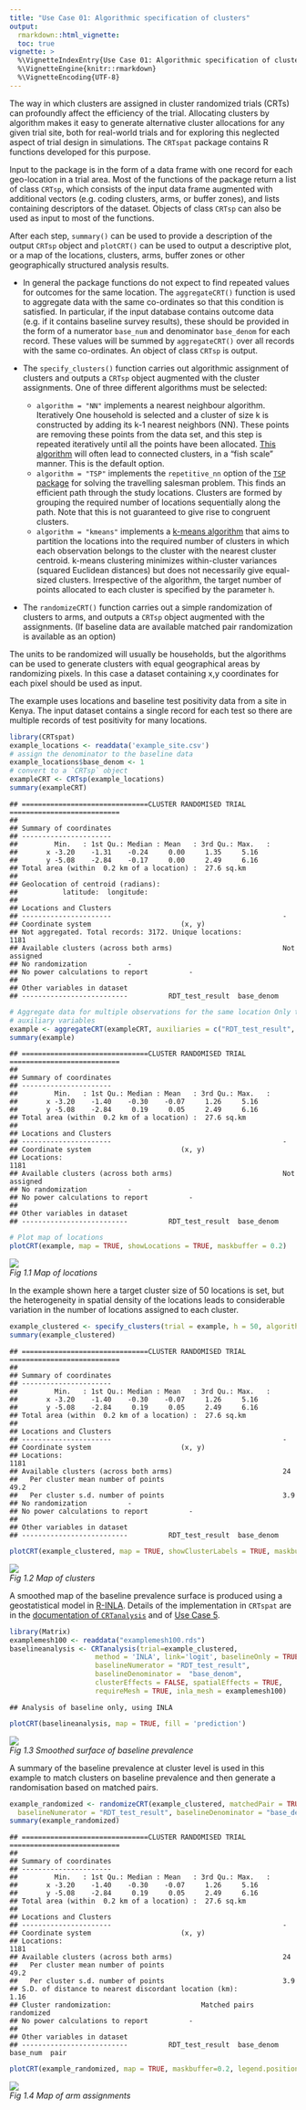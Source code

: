 ---
title: "Use Case 01: Algorithmic specification of clusters"
output:
  rmarkdown::html_vignette:
  toc: true
vignette: >
  %\VignetteIndexEntry{Use Case 01: Algorithmic specification of clusters}
  %\VignetteEngine{knitr::rmarkdown}
  %\VignetteEncoding{UTF-8}
---

The way in which clusters are assigned in cluster randomized trials (CRTs) can profoundly affect the efficiency of the trial. Allocating clusters by algorithm makes it easy to generate alternative cluster allocations for any given trial site, both for real-world trials and for exploring this neglected aspect of trial design in simulations. The `CRTspat` package contains R functions developed for this purpose.

Input to the package is in the form of a data frame with one record for each geo-location in a trial area. Most of the functions of the package return a list of class `CRTsp`, which consists of the input data frame augmented with additional vectors (e.g. coding clusters, arms, or buffer zones), and lists containing descriptors of the dataset. Objects of class `CRTsp` can also be used as input to most of the functions.

After each step, `summary()` can be used to provide a description of the output `CRTsp` object and `plotCRT()` can be used to output a descriptive plot, or a map of the locations, clusters, arms, buffer zones or other geographically structured analysis results.

+ In general the package functions do not expect to find repeated values for outcomes for the same location. The `aggregateCRT()` function is used to aggregate data with the same co-ordinates so that this condition is satisfied. In particular, if the input database contains outcome data (e.g. if it contains baseline survey results), these should be provided in the form of a numerator `base_num` and denominator `base_denom` for each record. These values will be summed by `aggregateCRT()` over all records with the same co-ordinates. An object of class `CRTsp` is output.

+ The `specify_clusters()` function carries out algorithmic assignment of clusters and outputs a `CRTsp` object augmented with the cluster assignments. One of three different algorithms must be selected:
  + `algorithm = "NN"` implements a nearest neighbour algorithm. Iteratively One household is selected and a cluster of size k is constructed by adding its k-1 nearest neighbors (NN). These points are removing these points from the data set, and this step is repeated iteratively until all the points have been allocated. [This algorithm](http://jmonlong.github.io/Hippocamplus/2018/06/09/cluster-same-size/#methods) will often lead to connected clusters, in a "fish scale" manner. This is the default option.
  + `algorithm = "TSP"` implements the `repetitive_nn` option of the
  [`TSP` package](https://CRAN.R-project.org/package=TSP) for solving the travelling salesman problem. This finds an efficient path through the study locations. Clusters are formed by grouping the required number of locations sequentially along the path. Note that this is not guaranteed to give rise to congruent clusters.
  + `algorithm = "kmeans"` implements a [k-means algorithm](https://en.wikipedia.org/wiki/K-means_clustering) that aims to partition the locations into the required number of clusters in which each observation belongs to the cluster with the nearest cluster centroid. k-means clustering minimizes within-cluster variances (squared Euclidean distances) but does not necessarily give equal-sized clusters.
Irrespective of the algorithm, the target number of points allocated to each cluster is specified by the parameter `h`.
+ The `randomizeCRT()` function carries out a simple randomization of clusters to arms, and outputs a `CRTsp` object augmented with the assignments. (If baseline data are available matched pair randomization is available as an option)

The units to be randomized will usually be households, but the algorithms can be used to generate clusters with equal geographical areas by randomizing pixels. In this case a dataset containing x,y coordinates for each pixel should be
used as input.

The example uses locations and baseline test positivity data from a site in Kenya. The input dataset contains a single
record for each test so there are multiple records of test positivity for many locations.


```r
library(CRTspat)
example_locations <- readdata('example_site.csv')
# assign the denominator to the baseline data
example_locations$base_denom <- 1
# convert to a `CRTsp` object
exampleCRT <- CRTsp(example_locations)
summary(exampleCRT)
```

```
## ===============================CLUSTER RANDOMISED TRIAL ===========================
## 
## Summary of coordinates
## ----------------------
##         Min.   : 1st Qu.: Median : Mean   : 3rd Qu.: Max.   :
##       x -3.20    -1.31    -0.24     0.00     1.35     5.16   
##       y -5.08    -2.84    -0.17     0.00     2.49     6.16   
## Total area (within  0.2 km of a location) :  27.6 sq.km
## 
## Geolocation of centroid (radians):
##           latitude:  longitude:  
## 
## Locations and Clusters
## ----------------------                                          -            
## Coordinate system                      (x, y)            
## Not aggregated. Total records: 3172. Unique locations:          1181            
## Available clusters (across both arms)                           Not assigned            
## No randomization          -            
## No power calculations to report          -            
## 
## Other variables in dataset
## --------------------------          RDT_test_result  base_denom
```

```r
# Aggregate data for multiple observations for the same location Only the (x,y) co-ordinates and numerical
# auxiliary variables
example <- aggregateCRT(exampleCRT, auxiliaries = c("RDT_test_result", "base_denom"))
summary(example)
```

```
## ===============================CLUSTER RANDOMISED TRIAL ===========================
## 
## Summary of coordinates
## ----------------------
##         Min.   : 1st Qu.: Median : Mean   : 3rd Qu.: Max.   :
##       x -3.20    -1.40    -0.30    -0.07     1.26     5.16   
##       y -5.08    -2.84     0.19     0.05     2.49     6.16   
## Total area (within  0.2 km of a location) :  27.6 sq.km
## 
## Locations and Clusters
## ----------------------                                          -            
## Coordinate system                      (x, y)            
## Locations:                                                      1181            
## Available clusters (across both arms)                           Not assigned            
## No randomization          -            
## No power calculations to report          -            
## 
## Other variables in dataset
## --------------------------          RDT_test_result  base_denom
```

```r
# Plot map of locations
plotCRT(example, map = TRUE, showLocations = TRUE, maskbuffer = 0.2)
```
<p>
  <img src="example1a.r-1.png"> <br>
  <em>Fig 1.1 Map of locations</em>
  </p>

In the example shown here a target cluster size of 50 locations is set, but the heterogeneity in spatial density of
the locations leads to considerable variation in the number of locations assigned to each cluster.


```r
example_clustered <- specify_clusters(trial = example, h = 50, algorithm = 'NN')
summary(example_clustered)
```

```
## ===============================CLUSTER RANDOMISED TRIAL ===========================
## 
## Summary of coordinates
## ----------------------
##         Min.   : 1st Qu.: Median : Mean   : 3rd Qu.: Max.   :
##       x -3.20    -1.40    -0.30    -0.07     1.26     5.16   
##       y -5.08    -2.84     0.19     0.05     2.49     6.16   
## Total area (within  0.2 km of a location) :  27.6 sq.km
## 
## Locations and Clusters
## ----------------------                                          -            
## Coordinate system                      (x, y)            
## Locations:                                                      1181            
## Available clusters (across both arms)                           24            
##   Per cluster mean number of points                             49.2            
##   Per cluster s.d. number of points                             3.9            
## No randomization          -            
## No power calculations to report          -            
## 
## Other variables in dataset
## --------------------------          RDT_test_result  base_denom
```

```r
plotCRT(example_clustered, map = TRUE, showClusterLabels = TRUE, maskbuffer = 0.2, labelsize = 2)
```
<p>
  <img src="example1b.r-1.png"> <br>
  <em>Fig 1.2 Map of clusters</em>
</p>

A smoothed map of the baseline prevalence surface is produced using a geostatistical model
in [R-INLA](https://www.r-inla.org/). Details of the implementation in `CRTspat`
are in the [documentation of `CRTanalysis`](../reference/CRTanalysis.html) and
of [Use Case 5](Usecase5.html).


```r
library(Matrix)
examplemesh100 <- readdata("examplemesh100.rds")
baselineanalysis <- CRTanalysis(trial=example_clustered,
                     method = 'INLA', link='logit', baselineOnly = TRUE,
                     baselineNumerator = "RDT_test_result",
                     baselineDenominator =  "base_denom",
                     clusterEffects = FALSE, spatialEffects = TRUE,
                     requireMesh = TRUE, inla_mesh = examplemesh100)
```

```
## Analysis of baseline only, using INLA
```

```r
plotCRT(baselineanalysis, map = TRUE, fill = 'prediction')
```
<p>
  <img src="example1c.r-1.png"> <br>
  <em>Fig 1.3 Smoothed surface of baseline prevalence</em>
</p>

A summary of the baseline prevalence at cluster level is used in this example to match clusters on baseline prevalence and
then generate a randomisation based on matched pairs.


```r
example_randomized <- randomizeCRT(example_clustered, matchedPair = TRUE,
  baselineNumerator = "RDT_test_result", baselineDenominator = "base_denom")
summary(example_randomized)
```

```
## ===============================CLUSTER RANDOMISED TRIAL ===========================
## 
## Summary of coordinates
## ----------------------
##         Min.   : 1st Qu.: Median : Mean   : 3rd Qu.: Max.   :
##       x -3.20    -1.40    -0.30    -0.07     1.26     5.16   
##       y -5.08    -2.84     0.19     0.05     2.49     6.16   
## Total area (within  0.2 km of a location) :  27.6 sq.km
## 
## Locations and Clusters
## ----------------------                                          -            
## Coordinate system                      (x, y)            
## Locations:                                                      1181            
## Available clusters (across both arms)                           24            
##   Per cluster mean number of points                             49.2            
##   Per cluster s.d. number of points                             3.9            
## S.D. of distance to nearest discordant location (km):           1.16          
## Cluster randomization:                      Matched pairs randomized            
## No power calculations to report          -            
## 
## Other variables in dataset
## --------------------------          RDT_test_result  base_denom  base_num  pair
```

```r
plotCRT(example_randomized, map = TRUE, maskbuffer=0.2, legend.position=c(0.8,0.8))
```
<p>
  <img src="example1d.r-1.png"> <br>
  <em>Fig 1.4 Map of arm assignments</em>
  </p>
